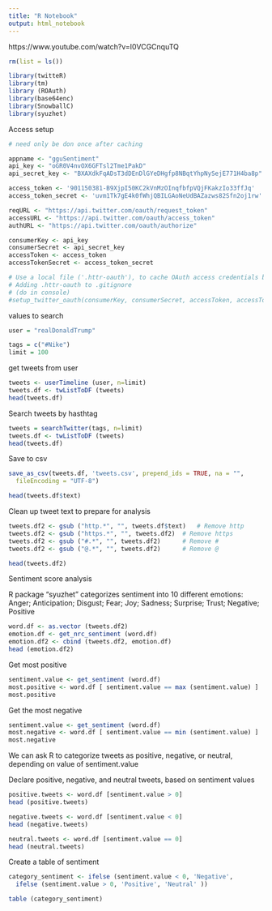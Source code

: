 ```yaml
---
title: "R Notebook"
output: html_notebook
---
```


https://www.youtube.com/watch?v=I0VCGCnquTQ

```r
rm(list = ls())

library(twitteR)
library(tm)
library (ROAuth)
library(base64enc)
library(SnowballC)
library(syuzhet)

```

Access setup

```r
# need only be don once after caching

appname <- "gguSentiment"
api_key <- "oGR0V4nvOX6GFTsl2Tme1PakD"
api_secret_key <- "BXAXdkFqADsT3dDEnDlGYeDHgfp8NBqtYhpNySejE771H4ba8p"

access_token <- '901150381-B9XjpI50KC2kVnMzOInqfbfpVQjFKakzIo33ffJq'
access_token_secret <- 'uvm1Tk7gE4k0fWhjQBILGAoNeUdBAZazws82Sfn2oj1rw'

reqURL <- "https://api.twitter.com/oauth/request_token"
accessURL <- "https://api.twitter.com/oauth/access_token"
authURL <- "https://api.twitter.com/oauth/authorize"

consumerKey <- api_key
consumerSecret <- api_secret_key
accessToken <- access_token 
accessTokenSecret <- access_token_secret

# Use a local file ('.httr-oauth'), to cache OAuth access credentials between R sessions?
# Adding .httr-oauth to .gitignore  
# (do in console)
#setup_twitter_oauth(consumerKey, consumerSecret, accessToken, accessTokenSecret)

```

values to search

```r
user = "realDonaldTrump"

tags = c("#Nike")
limit = 100

```


get tweets from user

```r
tweets <- userTimeline (user, n=limit)
tweets.df <- twListToDF (tweets)
head(tweets.df)
```

Search tweets by hasthtag

```r

tweets = searchTwitter(tags, n=limit)
tweets.df <- twListToDF (tweets)
head(tweets.df)

```


Save to csv

```r
save_as_csv(tweets.df, 'tweets.csv', prepend_ids = TRUE, na = "",
  fileEncoding = "UTF-8")

```



```r
head(tweets.df$text)
```

Clean up tweet text to prepare for analysis 

```r
tweets.df2 <- gsub ("http.*", "", tweets.df$text)	# Remove http
tweets.df2 <- gsub ("https.*", "", tweets.df2)	# Remove https
tweets.df2 <- gsub ("#.*", "", tweets.df2)		# Remove #
tweets.df2 <- gsub ("@.*", "", tweets.df2)		# Remove @

head(tweets.df2)
```

Sentiment score analysis

R package “syuzhet” categorizes sentiment into 10 different emotions: 
Anger; Anticipation; Disgust; Fear; Joy;
Sadness; Surprise; Trust; Negative; Positive

```r
word.df <- as.vector (tweets.df2)		
emotion.df <- get_nrc_sentiment (word.df)
emotion.df2 <- cbind (tweets.df2, emotion.df)
head (emotion.df2)

```

Get most positive
```r
sentiment.value <- get_sentiment (word.df)
most.positive <- word.df [ sentiment.value == max (sentiment.value) ]
most.positive

```

Get the most negative
```r
sentiment.value <- get_sentiment (word.df)
most.negative <- word.df [ sentiment.value == min (sentiment.value) ]
most.negative


```

We can ask R to categorize tweets as positive, negative, or neutral, depending on value of sentiment.value

Declare positive, negative, and neutral tweets, based on sentiment values

```r
positive.tweets <- word.df [sentiment.value > 0]
head (positive.tweets)

negative.tweets <- word.df [sentiment.value < 0]
head (negative.tweets)

neutral.tweets <- word.df [sentiment.value == 0]
head (neutral.tweets)

```

Create a table of sentiment
```r
category_sentiment <- ifelse (sentiment.value < 0, 'Negative', 
  ifelse (sentiment.value > 0, 'Positive', 'Neutral' ))

table (category_sentiment)

```

